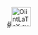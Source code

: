 <span class="nowrap">{{{preintegral|}}}<span class="mwe-math-mathml-a11y"><math>\oiint</math></span><span class="mwe-math-fallback-image-inline">[[File:OiintLaTeX.svg|x44px|alt=\oiint|link=]]</span><span style="position:relative; right:8px; top:18px; margin-right:-8px;">{{{intsubscpt|}}}</span><span>{{{integrand|}}}</span></span><noinclude>

{{documentation}}
</noinclude>